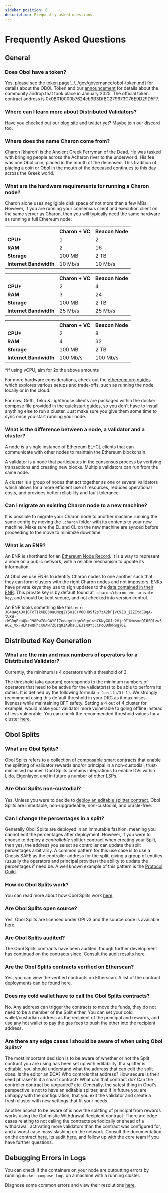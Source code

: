 ```yaml
---
sidebar_position: 6
description: Frequently asked questions
---
```



# Frequently Asked Questions

## General

### Does Obol have a token?

Yes, please see the token page[../../gov/governance/obol-token.md] for details about the OBOL Token and our [announcement](https://blog.obol.org/airdrop/) for details about the community airdrop that took place in January 2025. The official token contract address is 0x0B010000b7624eb9B3DfBC279673C76E9D29D5F7. 

### Where can I learn more about Distributed Validators?

Have you checked out our [blog site](https://blog.obol.tech) and [twitter](https://x.com/ObolNetwork) yet? Maybe join our [discord](https://discord.gg/n6ebKsX46w) too.

### Where does the name Charon come from?

[Charon](https://www.theoi.com/Khthonios/Kharon.html) [kharon] is the Ancient Greek Ferryman of the Dead. He was tasked with bringing people across the Acheron river to the underworld. His fee was one Obol coin, placed in the mouth of the deceased. This tradition of placing a coin or Obol in the mouth of the deceased continues to this day across the Greek world.

### What are the hardware requirements for running a Charon node?

Charon alone uses negligible disk space of not more than a few MBs. However, if you are running your consensus client and execution client on the same server as Charon, then you will typically need the same hardware as running a full Ethereum node:

<Tabs groupId="Hardware">
    <TabItem value="Minimum" label="Minimum">
        <table>
            <tr>
                <th></th>
                <th>Charon + VC</th>
                <th>Beacon Node</th>
            </tr>
            <tr>
                <td><strong>CPU*</strong></td>
                <td>1</td>
                <td>2</td>
            </tr>
            <tr>
                <td><strong>RAM</strong></td>
                <td>2</td>
                <td>16</td>
            </tr>
            <tr>
                <td><strong>Storage</strong></td>
                <td>100 MB</td>
                <td>2 TB</td>
            </tr>
            <tr>
                <td><strong>Internet Bandwidth</strong></td>
                <td>10 Mb/s</td>
                <td>10 Mb/s</td>
            </tr>
        </table>
    </TabItem>
    <TabItem value="Recommended" label="Recommended" default>
    <table>
            <tr>
                <th></th>
                <th>Charon + VC</th>
                <th>Beacon Node</th>
            </tr>
            <tr>
                <td><strong>CPU*</strong></td>
                <td>2</td>
                <td>4</td>
            </tr>
            <tr>
                <td><strong>RAM</strong></td>
                <td>3</td>
                <td>24</td>
            </tr>
            <tr>
                <td><strong>Storage</strong></td>
                <td>100 MB</td>
                <td>2 TB</td>
            </tr>
            <tr>
                <td><strong>Internet Bandwidth</strong></td>
                <td>25 Mb/s</td>
                <td>25 Mb/s</td>
            </tr>
        </table>
    </TabItem>
    <TabItem value="High # of Validators" label="High # of Validators (>200)" default>
    <table>
            <tr>
                <th></th>
                <th>Charon + VC</th>
                <th>Beacon Node</th>
            </tr>
            <tr>
                <td><strong>CPU*</strong></td>
                <td>2</td>
                <td>8</td>
            </tr>
            <tr>
                <td><strong>RAM</strong></td>
                <td>4</td>
                <td>32</td>
            </tr>
            <tr>
                <td><strong>Storage</strong></td>
                <td>100 MB</td>
                <td>2 TB</td>
            </tr>
            <tr>
                <td><strong>Internet Bandwidth</strong></td>
                <td>100 Mb/s</td>
                <td>100 Mb/s</td>
            </tr>
        </table>
    </TabItem>
</Tabs>

*if using vCPU, aim for 2x the above amounts

For more hardware considerations, check out the [ethereum.org guides](https://ethereum.org/en/developers/docs/nodes-and-clients/run-a-node/#environment-and-hardware) which explores various setups and trade-offs, such as running the node locally or in the cloud.

For now, Geth, Teku & Lighthouse clients are packaged within the docker compose file provided in the [quickstart guides](../../run/start/quickstart_overview.md), so you don't have to install anything else to run a cluster. Just make sure you give them some time to sync once you start running your node.

### What is the difference between a node, a validator and a cluster?

A node is a single instance of Ethereum EL+CL clients that can communicate with other nodes to maintain the Ethereum blockchain.

A validator is a node that participates in the consensus process by verifying transactions and creating new blocks. Multiple validators can run from the same node.

A cluster is a group of nodes that act together as one or several validators which allows for a more efficient use of resources, reduces operational costs, and provides better reliability and fault tolerance.

### Can I migrate an existing Charon node to a new machine?

It is possible to migrate your Charon node to another machine running the same config by moving the `.charon` folder with its contents to your new machine. Make sure the EL and CL on the new machine are synced before proceeding to the move to minimize downtime.

### What is an ENR?

An ENR is shorthand for an [Ethereum Node Record](https://eips.ethereum.org/EIPS/eip-778). It is a way to represent a node on a public network, with a reliable mechanism to update its information.

At Obol we use ENRs to identify Charon nodes to one another such that they can form clusters with the right Charon nodes and not impostors. ENRs have private keys they use to sign updates to the [data contained in their ENR](https://enr-viewer.com/). This private key is by default found at `.charon/charon-enr-private-key`, and should be kept secure, and not checked into version control.

An ENR looks something like this:
`enr:-JG4QAgAOXjGFcTIkXBO30aUMzg2YSo1CYV0OH8Sf2s7zA2kFjVC9ZQ_jZZItdE8gA-tUXW-rWGDqEcoQkeJ98Pw7GaGAYFI7eoegmlkgnY0gmlwhCKNyGGJc2VjcDI1NmsxoQI6SQlzw3WGZ_VxFHLhawQFhCK8Aw7Z0zq8IABksuJEJIN0Y3CCPoODdWRwgj6E`


## Distributed Key Generation

### What are the min and max numbers of operators for a Distributed Validator?

Currently, the minimum is 4 operators with a threshold of 3.

The threshold (aka quorum) corresponds to the minimum numbers of operators that need to be active for the validator(s) to be able to perform its duties. It is defined by the following formula `n-(ceil(n/3)-1)`. We strongly recommend using this default threshold in your DKG as it maximises liveness while maintaining BFT safety. Setting a 4 out of 4 cluster for example, would make your validator more vulnerable to going offline instead of less vulnerable. You can check the recommended threshold values for a cluster [here](../../learn/intro/key-concepts.md#distributed-validator-threshold).

## Obol Splits

### What are Obol Splits?

Obol Splits refers to a collection of composable smart contracts that enable the splitting of validator rewards and/or principal in a non-custodial, trust-minimised manner. Obol Splits contains integrations to enable DVs within Lido, Eigenlayer, and in future a number of other LSPs.

### Are Obol Splits non-custodial?

Yes. Unless you were to decide to [deploy an editable splitter contract](#can-i-change-the-percentages-in-a-split), Obol Splits are immutable, non-upgradeable, non-custodial, and oracle-free.

### Can I change the percentages in a split?

Generally Obol Splits are deployed in an immutable fashion, meaning you cannot edit the percentages after deployment. However, if you were to choose to deploy a *controllable* splitter contract when creating your Split, then yes, the address you select as controller can update the split percentages arbitrarily. A common pattern for this use case is to use a Gnosis SAFE as the controller address for the split, giving a group of entities (usually the operators and principal provider) the ability to update the percentages if need be. A well known example of this pattern is the [Protocol Guild](https://protocol-guild.readthedocs.io/en/latest/03-onchain-architecture.html#).

### How do Obol Splits work?

You can read more about how Obol Splits work [here](../../learn/intro/obol-splits.mdx).

### Are Obol Splits open source?

Yes, Obol Splits are licensed under GPLv3 and the source code is available [here](https://github.com/ObolNetwork/obol-splits).

### Are Obol Splits audited?

The Obol Splits contracts have been audited, though further development has continued on the contracts since. Consult the audit results [here](../../adv/security/smart_contract_audit.mdx).

### Are the Obol Splits contracts verified on Etherscan?

Yes, you can view the verified contracts on Etherscan. A list of the contract deployments can be found [here](https://github.com/ObolNetwork/obol-splits?#deployment).

### Does my cold wallet have to call the Obol Splits contracts?

No. Any address can trigger the contracts to move the funds, they do not need to be a member of the Split either. You can set your cold wallet/custodian address as the recipient of the principal and rewards, and use any hot wallet to pay the gas fees to push the ether into the recipient address.

### Are there any edge cases I should be aware of when using Obol Splits?

The most important decision is to be aware of whether or not the Split contract you are using has been set up with editability. If a splitter is editable, you should understand what the address that can edit the split does. Is the editor an EOA? Who controls that address? How secure is their seed phrase? Is it a smart contract? What can that contract do? Can the controller contract be upgraded? etc. Generally, the safest thing in Obol's perspective is not to have an editable splitter, and if in future you are unhappy with the configuration, that you exit the validator and create a fresh cluster with new settings that fit your needs.

Another aspect to be aware of is how the splitting of principal from rewards works using the Optimistic Withdrawal Recipient contract. There are edge cases relating to not calling the contracts periodically or ahead of a withdrawal, activating more validators than the contract was configured for, and a worst case mass slashing on the network. Consult the documentation on the contract [here](../../learn/intro/obol-splits.mdx#optimistic-withdrawal-recipient), its audit [here](../../adv/security/smart_contract_audit.mdx), and follow up with the core team if you have further questions.

## Debugging Errors in Logs

You can check if the containers on your node are outputting errors by running `docker compose logs` on a machine with a running cluster.

Diagnose some common errors and view their resolutions [here](../../adv/troubleshooting/errors.md).
